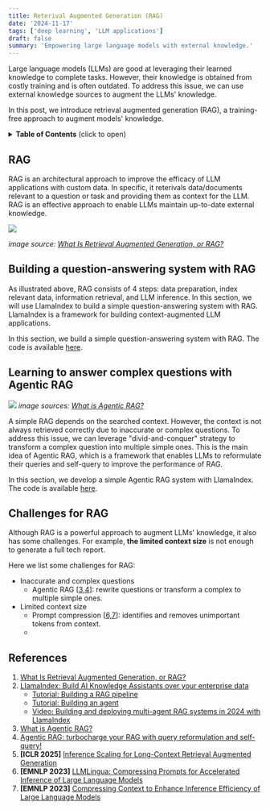 ```yaml
---
title: Reterival Augmented Generation (RAG)
date: '2024-11-17'
tags: ['deep learning', 'LLM applications']
draft: false
summary: 'Empowering large language models with external knowledge.'
---
```


Large language models (LLMs) are good at leveraging their learned knowledge to complete tasks. However, their knowledge is obtained from costly training and is often outdated. To address this issue, we can use external knowledge sources to augment the LLMs' knowledge. 

In this post, we introduce retrieval augmented generation (RAG), a training-free approach to augment models' knowledge.

<details>
<summary><b>Table of Contents</b> (click to open)</summary>

- [RAG](#rag)
- [Building a question-answering system with RAG](#building-a-question-answering-system-with-rag)
- [Learning to answer complex questions with Agentic RAG](#learning-to-answer-complex-questions-with-agentic-rag)
- [Challenges for RAG](#challenges-for-rag)
- [References](#references)

</details>

## RAG

RAG is an architectural approach to improve the efficacy of LLM applications with custom data. In specific, it reterivals data/documents relevant to a question or task and providing them as context for the LLM. RAG is an effective approach to enable LLMs maintain up-to-date external knowledge.

![](https://www.databricks.com/sites/default/files/inline-images/glossary-rag-image-2.png?v=1704903053)

_image source: [What Is Retrieval Augmented Generation, or RAG?](https://www.databricks.com/glossary/retrieval-augmented-generation-rag)_

## Building a question-answering system with RAG
As illustrated above, RAG consists of 4 steps: data preparation, index relevant data, information retrieval, and LLM inference. In this section, we will use LlamaIndex to build a simple question-answering system with RAG. LlamaIndex is a framework for building context-augmented LLM applications.

In this section, we build a simple question-answering system with RAG. The code is available [here](https://github.com/llamaindex/llamaindex/blob/main/examples/rag/rag.py).

## Learning to answer complex questions with Agentic RAG

![](https://weaviate.io/assets/images/hero-268297857fbb3e989edd6e7c9a6c884c.png)
_image sources: [What is Agentic RAG?](https://weaviate.io/blog/what-is-agentic-rag)_

A simple RAG depends on the searched context. However, the context is not always retrieved correctly due to inaccurate or complex questions. To address this issue, we can leverage "divid-and-conquer" strategy to transform a complex question into multiple simple ones. This is the main idea of Agentic RAG, which is a framework that enables LLMs to reformulate their queries and self-query to improve the performance of RAG.

In this section, we develop a simple Agentic RAG system with LlamaIndex. The code is available [here](https://github.com/llamaindex/llamaindex/blob/main/examples/rag/agent.py).

## Challenges for RAG
Although RAG is a powerful approach to augment LLMs' knowledge, it also has some challenges. For example, **the limited context size** is not enough to generate a full tech report. 

Here we list some challenges for RAG:
- Inaccurate and complex questions
    - Agentic RAG [[3,4](#references)]: rewrite questions or transform a complex to multiple simple ones.
- Limited context size
    - Prompt compression [[6,7](#references)]: identifies and removes unimportant tokens from context.
    - 

## References
1. [What Is Retrieval Augmented Generation, or RAG?](https://www.databricks.com/glossary/retrieval-augmented-generation-rag) 
2. [LIamaIndex: Build AI Knowledge Assistants over your enterprise data](https://www.llamaindex.ai/framework)
    - [Tutorial: Building a RAG pipeline](https://docs.llamaindex.ai/en/stable/understanding/rag/)
    - [Tutorial: Building an agent](https://docs.llamaindex.ai/en/stable/understanding/agent/)
    - [Video: Building and deploying multi-agent RAG systems in 2024 with LlamaIndex](https://www.youtube.com/watch?v=lqRTCxsKBwc)
3. [What is Agentic RAG?](https://weaviate.io/blog/what-is-agentic-rag)
4. [Agentic RAG: turbocharge your RAG with query reformulation and self-query!](https://huggingface.co/learn/cookbook/agent_rag)
5. **[ICLR 2025]** [Inference Scaling for Long-Context Retrieval Augmented Generation](https://openreview.net/forum?id=FSjIrOm1vz)
6. **[EMNLP 2023]** [LLMLingua: Compressing Prompts for Accelerated Inference of Large Language Models](https://www.microsoft.com/en-us/research/blog/llmlingua-innovating-llm-efficiency-with-prompt-compression/)
7. **[EMNLP 2023]** [Compressing Context to Enhance Inference Efficiency of Large Language Models](https://arxiv.org/abs/2310.06201)